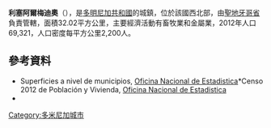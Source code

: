 {{Coord|19|25|48|N|70|37|12|W|display=title}}

'''利塞阿爾梅迪奧'''（{{lang-es|Licey al Medio}}），是[[多明尼加共和國|多明尼加共和國]]的城鎮，位於該國西北部，由[[聖地牙哥省_(多明尼加)|聖地牙哥省]]負責管轄，面積32.02平方公里，主要經濟活動有畜牧業和金屬業，2012年人口69,321，人口密度每平方公里2,200人。

==參考資料==
*Superficies a nivel de municipios, [https://web.archive.org/web/20090417021712/http://one.gob.do/index.php?option=com_content&task=view&id=63&Itemid=283 Oficina Nacional de Estadistica]*Censo 2012 de Población y Vivienda, [http://one.gob.do/ Oficina Nacional de Estadistica]{{Wayback|url=http://one.gob.do/index.php?option=com_content&task=view&id=63&Itemid=283 |date=20090417021712 }}
*{{cite web |url=http://www.one.gob.do/index.php?option=com_docman&task=cat_view&gid=113 |title=Listado de Codigos de Provincias, Municipio y Distritos Municipales, Actualizada a Junio 20 del 2006 |author=Oficina Nacional de Estadistica, Departamento de Cartografia, Division de  Limites y Linderos |language=es |accessdate=2007-01-24 |deadurl=yes |archiveurl=https://web.archive.org/web/20070314215735/http://www.one.gob.do/index.php?option=com_docman&task=cat_view&gid=113 |archivedate=2007-03-14 }}

{{DominicanRepublic-geo-stub}}
[[Category:多米尼加城市|Category:多米尼加城市]]
